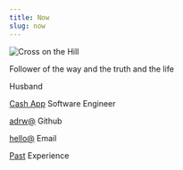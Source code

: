 ```yaml
---
title: Now
slug: now
---
```


![Cross on the Hill](./img/cross-on-the-hill.jpg)

Follower of the way and the truth and the life

Husband

[Cash App][gch] Software Engineer

[adrw@][gh] Github

[hello@][email] Email

[Past][past] Experience

[gh]: https://github.com/adrw
[gch]: https://github.com/cashapp
[email]: mailto:hello@adrw.xyz
[past]: experience
